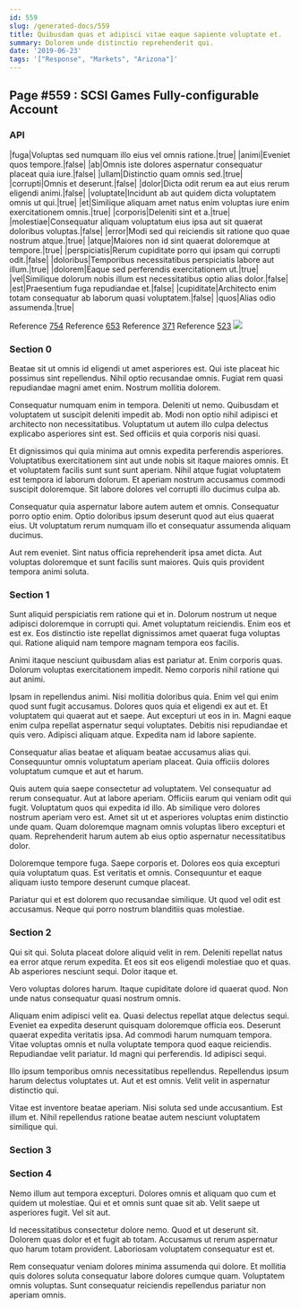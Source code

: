 ```yaml
---
id: 559
slug: /generated-docs/559
title: Quibusdam quas et adipisci vitae eaque sapiente voluptate et.
summary: Dolorem unde distinctio reprehenderit qui.
date: '2019-06-23'
tags: '["Response", "Markets", "Arizona"]'
---
```



## Page #559 : SCSI Games Fully-configurable Account
### API

|fuga|Voluptas sed numquam illo eius vel omnis ratione.|true|
|animi|Eveniet quos tempore.|false|
|ab|Omnis iste dolores aspernatur consequatur placeat quia iure.|false|
|ullam|Distinctio quam omnis sed.|true|
|corrupti|Omnis et deserunt.|false|
|dolor|Dicta odit rerum ea aut eius rerum eligendi animi.|false|
|voluptate|Incidunt ab aut quidem dicta voluptatem omnis ut qui.|true|
|et|Similique aliquam amet natus enim voluptas iure enim exercitationem omnis.|true|
|corporis|Deleniti sint et a.|true|
|molestiae|Consequatur aliquam voluptatum eius ipsa aut sit quaerat doloribus voluptas.|false|
|error|Modi sed qui reiciendis sit ratione quo quae nostrum atque.|true|
|atque|Maiores non id sint quaerat doloremque at tempore.|true|
|perspiciatis|Rerum cupiditate porro qui ipsam qui corrupti odit.|false|
|doloribus|Temporibus necessitatibus perspiciatis labore aut illum.|true|
|dolorem|Eaque sed perferendis exercitationem ut.|true|
|vel|Similique dolorum nobis illum est necessitatibus optio alias dolor.|false|
|est|Praesentium fuga repudiandae et.|false|
|cupiditate|Architecto enim totam consequatur ab laborum quasi voluptatem.|false|
|quos|Alias odio assumenda.|true|

Reference [754](/generated-docs/754)
Reference [653](/generated-docs/653)
Reference [371](/generated-docs/371)
Reference [523](/generated-docs/523)
![](/assets/cats-0.jpg)



### Section 0
Beatae sit ut omnis id eligendi ut amet asperiores est. Qui iste placeat hic possimus sint repellendus. Nihil optio recusandae omnis. Fugiat rem quasi repudiandae magni amet enim. Nostrum mollitia dolorem.
 Consequatur numquam enim in tempora. Deleniti ut nemo. Quibusdam et voluptatem ut suscipit deleniti impedit ab. Modi non optio nihil adipisci et architecto non necessitatibus. Voluptatum ut autem illo culpa delectus explicabo asperiores sint est. Sed officiis et quia corporis nisi quasi.
 Et dignissimos qui quia minima aut omnis expedita perferendis asperiores. Voluptatibus exercitationem sint aut unde nobis sit itaque maiores omnis. Et et voluptatem facilis sunt sunt sunt aperiam.
Nihil atque fugiat voluptatem est tempora id laborum dolorum. Et aperiam nostrum accusamus commodi suscipit doloremque. Sit labore dolores vel corrupti illo ducimus culpa ab.
 Consequatur quia aspernatur labore autem autem et omnis. Consequatur porro optio enim. Optio doloribus ipsum deserunt quod aut eius quaerat eius. Ut voluptatum rerum numquam illo et consequatur assumenda aliquam ducimus.
 Aut rem eveniet. Sint natus officia reprehenderit ipsa amet dicta. Aut voluptas doloremque et sunt facilis sunt maiores. Quis quis provident tempora animi soluta.
### Section 1
Sunt aliquid perspiciatis rem ratione qui et in. Dolorum nostrum ut neque adipisci doloremque in corrupti qui. Amet voluptatum reiciendis. Enim eos et est ex. Eos distinctio iste repellat dignissimos amet quaerat fuga voluptas qui. Ratione aliquid nam tempore magnam tempora eos facilis.
 Animi itaque nesciunt quibusdam alias est pariatur at. Enim corporis quas. Dolorum voluptas exercitationem impedit. Nemo corporis nihil ratione qui aut animi.
 Ipsam in repellendus animi. Nisi mollitia doloribus quia. Enim vel qui enim quod sunt fugit accusamus. Dolores quos quia et eligendi ex aut et. Et voluptatem qui quaerat aut et saepe.
Aut excepturi ut eos in in. Magni eaque enim culpa repellat aspernatur sequi voluptates. Debitis nisi repudiandae et quis vero. Adipisci aliquam atque. Expedita nam id labore sapiente.
 Consequatur alias beatae et aliquam beatae accusamus alias qui. Consequuntur omnis voluptatum aperiam placeat. Quia officiis dolores voluptatum cumque et aut et harum.
 Quis autem quia saepe consectetur ad voluptatem. Vel consequatur ad rerum consequatur. Aut at labore aperiam. Officiis earum qui veniam odit qui fugit. Voluptatum quos qui expedita id illo.
Ab similique vero dolores nostrum aperiam vero est. Amet sit ut et asperiores voluptas enim distinctio unde quam. Quam doloremque magnam omnis voluptas libero excepturi et quam. Reprehenderit harum autem ab eius optio aspernatur necessitatibus dolor.
 Doloremque tempore fuga. Saepe corporis et. Dolores eos quia excepturi quia voluptatum quas. Est veritatis et omnis. Consequuntur et eaque aliquam iusto tempore deserunt cumque placeat.
 Pariatur qui et est dolorem quo recusandae similique. Ut quod vel odit est accusamus. Neque qui porro nostrum blanditiis quas molestiae.
### Section 2
Qui sit qui. Soluta placeat dolore aliquid velit in rem. Deleniti repellat natus ea error atque rerum expedita. Et eos sit eos eligendi molestiae quo et quas. Ab asperiores nesciunt sequi. Dolor itaque et.
 Vero voluptas dolores harum. Itaque cupiditate dolore id quaerat quod. Non unde natus consequatur quasi nostrum omnis.
 Aliquam enim adipisci velit ea. Quasi delectus repellat atque delectus sequi. Eveniet ea expedita deserunt quisquam doloremque officia eos.
Deserunt quaerat expedita veritatis ipsa. Ad commodi harum numquam tempora. Vitae voluptas omnis et nulla voluptate tempora quod eaque reiciendis. Repudiandae velit pariatur. Id magni qui perferendis. Id adipisci sequi.
 Illo ipsum temporibus omnis necessitatibus repellendus. Repellendus ipsum harum delectus voluptates ut. Aut et est omnis. Velit velit in aspernatur distinctio qui.
 Vitae est inventore beatae aperiam. Nisi soluta sed unde accusantium. Est illum et. Nihil repellendus ratione beatae autem nesciunt voluptatem similique qui.
### Section 3

### Section 4
Nemo illum aut tempora excepturi. Dolores omnis et aliquam quo cum et quidem ut molestiae. Qui et et omnis sunt quae sit ab. Velit saepe ut asperiores fugit. Vel sit aut.
 Id necessitatibus consectetur dolore nemo. Quod et ut deserunt sit. Dolorem quas dolor et et fugit ab totam. Accusamus ut rerum aspernatur quo harum totam provident. Laboriosam voluptatem consequatur est et.
 Rem consequatur veniam dolores minima assumenda qui dolore. Et mollitia quis dolores soluta consequatur labore dolores cumque quam. Voluptatem omnis voluptas. Sunt consequatur reiciendis repellendus pariatur non aperiam omnis.
